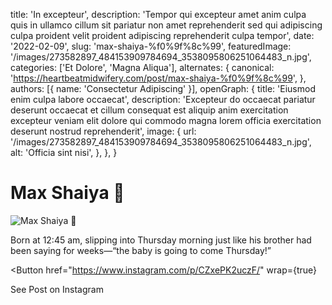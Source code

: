   title: 'In excepteur',
  description: 'Tempor qui excepteur amet anim culpa quis in ullamco cillum sit pariatur non amet reprehenderit sed qui adipiscing culpa proident velit proident adipiscing reprehenderit culpa tempor',
  date: '2022-02-09',
  slug: 'max-shaiya-%f0%9f%8c%99',
  featuredImage: '/images/273582897_484153909784694_3538095806251064483_n.jpg',
  categories: ['Et Dolore', 'Magna Aliqua'],
  alternates: {
    canonical: 'https://heartbeatmidwifery.com/post/max-shaiya-%f0%9f%8c%99',
  },
  authors: [{ name: 'Consectetur Adipiscing' }],
  openGraph: {
    title: 'Eiusmod enim culpa labore occaecat',
    description: 'Excepteur do occaecat pariatur deserunt occaecat et cillum consequat est aliquip anim exercitation excepteur veniam elit dolore qui commodo magna lorem officia exercitation deserunt nostrud reprehenderit',
    image: {
      url: '/images/273582897_484153909784694_3538095806251064483_n.jpg',
      alt: 'Officia sint nisi',
    },
  },
}


# Max Shaiya 🌙

<Image
  src="/images/273582897_484153909784694_3538095806251064483_n.jpg"
  size="large"
  wrap={true}
  alt="Max Shaiya 🌙"
/>

Born at 12:45 am, slipping into Thursday morning just like his brother had been saying for weeks—“the baby is going to come Thursday!”

<Button
  href="https://www.instagram.com/p/CZxePK2uczF/"
  wrap={true}
>
  See Post on Instagram
</Button>
